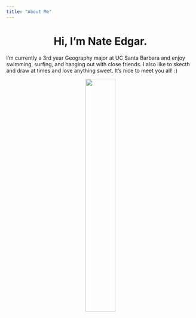 ```yaml
---
title: "About Me"
---
```

  
<center>
# Hi, I'm Nate Edgar.
</center>
  
I'm currently a 3rd year Geography major at UC Santa Barbara and enjoy swimming, surfing, and hanging out with close friends. I also like to skecth and draw at times and love anything sweet. It's nice to meet you all! :)

<center>
![](img/Nate London Pic.JPG){width="40%"}
</center>
